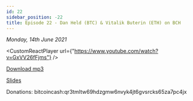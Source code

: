 ```yaml
---
id: 22
sidebar_position: -22
title: Episode 22 - Dan Held (BTC) & Vitalik Buterin (ETH) on BCH
---
```



_Monday, 14th June 2021_

<CustomReactPlayer
  url={"https://www.youtube.com/watch?v=GxVV26fFjms"} />

[Download mp3](https://drive.google.com/file/d/1Y8lbFs702GGZ-YLWKWr17hAGBkCZFaXq/view?usp=sharing)

[Slides](https://docs.google.com/presentation/d/14xqDKSZfnpPYgQqqLNzTqSHkRunPPr_u4y_uJhoJy0Y/edit?usp=sharing)

Donations: bitcoincash:qr3tmltw69hdzgmw6nvyk4jt6gvsrcks65za7pc4jx
